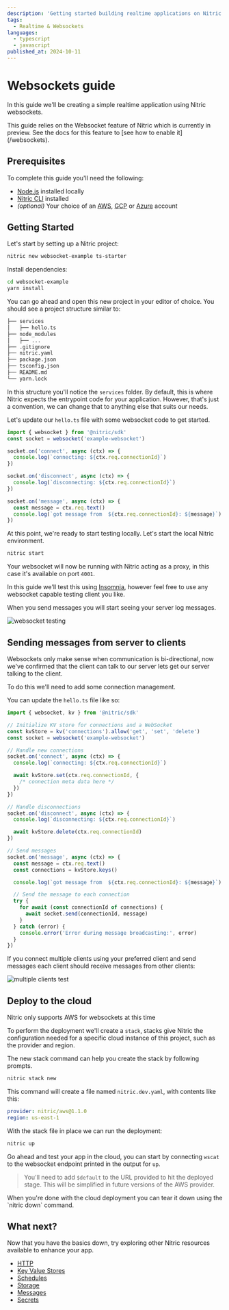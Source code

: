 ```yaml
---
description: 'Getting started building realtime applications on Nitric'
tags:
  - Realtime & Websockets
languages:
  - typescript
  - javascript
published_at: 2024-10-11
---
```


# Websockets guide

In this guide we'll be creating a simple realtime application using Nitric websockets.

<Note>
  This guide relies on the Websocket feature of Nitric which is currently in
  preview. See the docs for this feature to [see how to enable it](/websockets).
</Note>

## Prerequisites

To complete this guide you'll need the following:

- [Node.js](https://nodejs.org/en/) installed locally
- [Nitric CLI](/get-started/installation) installed
- _(optional)_ Your choice of an [AWS](https://aws.amazon.com), [GCP](https://cloud.google.com) or [Azure](https://azure.microsoft.com) account

## Getting Started

Let's start by setting up a Nitric project:

```bash
nitric new websocket-example ts-starter
```

Install dependencies:

```bash
cd websocket-example
yarn install
```

You can go ahead and open this new project in your editor of choice. You should see a project structure similar to:

```txt
├── services
│   ├── hello.ts
├── node_modules
│   ├── ...
├── .gitignore
├── nitric.yaml
├── package.json
├── tsconfig.json
├── README.md
└── yarn.lock
```

In this structure you'll notice the `services` folder. By default, this is where Nitric expects the entrypoint code for your application. However, that's just a convention, we can change that to anything else that suits our needs.

Let's update our `hello.ts` file with some websocket code to get started.

```typescript {{ label: 'services/hello.ts' }}
import { websocket } from '@nitric/sdk'
const socket = websocket('example-websocket')

socket.on('connect', async (ctx) => {
  console.log(`connecting: ${ctx.req.connectionId}`)
})

socket.on('disconnect', async (ctx) => {
  console.log(`disconnecting: ${ctx.req.connectionId}`)
})

socket.on('message', async (ctx) => {
  const message = ctx.req.text()
  console.log(`got message from  ${ctx.req.connectionId}: ${message}`)
})
```

At this point, we're ready to start testing locally. Let's start the local Nitric environment.

```bash
nitric start
```

Your websocket will now be running with Nitric acting as a proxy, in this case it's available on port `4001`.

In this guide we'll test this using [Insomnia](https://insomnia.rest/), however feel free to use any websocket capable testing client you like.

When you send messages you will start seeing your server log messages.

![websocket testing](/docs/images/guides/websocket-starter/first-test.png)

## Sending messages from server to clients

Websockets only make sense when communication is bi-directional, now we've confirmed that the client can talk to our server lets get our server talking to the client.

To do this we'll need to add some connection management.

You can update the `hello.ts` file like so:

```typescript {{ label: 'services/hello.ts' }}
import { websocket, kv } from '@nitric/sdk'

// Initialize KV store for connections and a WebSocket
const kvStore = kv('connections').allow('get', 'set', 'delete')
const socket = websocket('example-websocket')

// Handle new connections
socket.on('connect', async (ctx) => {
  console.log(`connecting: ${ctx.req.connectionId}`)

  await kvStore.set(ctx.req.connectionId, {
    /* connection meta data here */
  })
})

// Handle disconnections
socket.on('disconnect', async (ctx) => {
  console.log(`disconnecting: ${ctx.req.connectionId}`)

  await kvStore.delete(ctx.req.connectionId)
})

// Send messages
socket.on('message', async (ctx) => {
  const message = ctx.req.text()
  const connections = kvStore.keys()

  console.log(`got message from  ${ctx.req.connectionId}: ${message}`)

  // Send the message to each connection
  try {
    for await (const connectionId of connections) {
      await socket.send(connectionId, message)
    }
  } catch (error) {
    console.error('Error during message broadcasting:', error)
  }
})
```

If you connect multiple clients using your preferred client and send messages each client should receive messages from other clients:

![multiple clients test](/docs/images/guides/websocket-starter/second-test.png)

## Deploy to the cloud

<Note>Nitric only supports AWS for websockets at this time</Note>

To perform the deployment we'll create a `stack`, stacks give Nitric the configuration needed for a specific cloud instance of this project, such as the provider and region.

The new stack command can help you create the stack by following prompts.

```txt
nitric stack new
```

This command will create a file named `nitric.dev.yaml`, with contents like this:

```yaml {{ label: 'nitric.dev.yaml' }}
provider: nitric/aws@1.1.0
region: us-east-1
```

With the stack file in place we can run the deployment:

```bash {{ label: 'terminal' }}
nitric up
```

Go ahead and test your app in the cloud, you can start by connecting `wscat` to the websocket endpoint printed in the output for `up`.

> You'll need to add `$default` to the URL provided to hit the deployed stage. This will be simplified in future versions of the AWS provider.

<Note>
  When you're done with the cloud deployment you can tear it down using the
  `nitric down` command.
</Note>

## What next?

Now that you have the basics down, try exploring other Nitric resources available to enhance your app.

- [HTTP](/http)
- [Key Value Stores](/keyvalue)
- [Schedules](/schedules)
- [Storage](/storage)
- [Messages](/messaging)
- [Secrets](/secrets)
